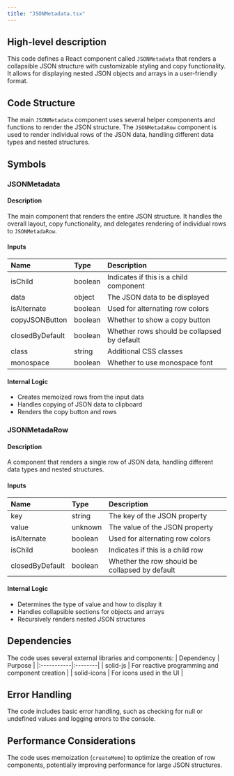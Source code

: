 ```yaml
---
title: "JSONMetadata.tsx"
---
```


## High-level description
This code defines a React component called `JSONMetadata` that renders a collapsible JSON structure with customizable styling and copy functionality. It allows for displaying nested JSON objects and arrays in a user-friendly format.

## Code Structure
The main `JSONMetadata` component uses several helper components and functions to render the JSON structure. The `JSONMetadaRow` component is used to render individual rows of the JSON data, handling different data types and nested structures.

## Symbols

### JSONMetadata
#### Description
The main component that renders the entire JSON structure. It handles the overall layout, copy functionality, and delegates rendering of individual rows to `JSONMetadaRow`.

#### Inputs
| Name | Type | Description |
|:-----|:-----|:------------|
| isChild | boolean | Indicates if this is a child component |
| data | object | The JSON data to be displayed |
| isAlternate | boolean | Used for alternating row colors |
| copyJSONButton | boolean | Whether to show a copy button |
| closedByDefault | boolean | Whether rows should be collapsed by default |
| class | string | Additional CSS classes |
| monospace | boolean | Whether to use monospace font |

#### Internal Logic
- Creates memoized rows from the input data
- Handles copying of JSON data to clipboard
- Renders the copy button and rows

### JSONMetadaRow
#### Description
A component that renders a single row of JSON data, handling different data types and nested structures.

#### Inputs
| Name | Type | Description |
|:-----|:-----|:------------|
| key | string | The key of the JSON property |
| value | unknown | The value of the JSON property |
| isAlternate | boolean | Used for alternating row colors |
| isChild | boolean | Indicates if this is a child row |
| closedByDefault | boolean | Whether the row should be collapsed by default |

#### Internal Logic
- Determines the type of value and how to display it
- Handles collapsible sections for objects and arrays
- Recursively renders nested JSON structures

## Dependencies
The code uses several external libraries and components:
| Dependency | Purpose |
|:-----------|:--------|
| solid-js | For reactive programming and component creation |
| solid-icons | For icons used in the UI |

## Error Handling
The code includes basic error handling, such as checking for null or undefined values and logging errors to the console.

## Performance Considerations
The code uses memoization (`createMemo`) to optimize the creation of row components, potentially improving performance for large JSON structures.